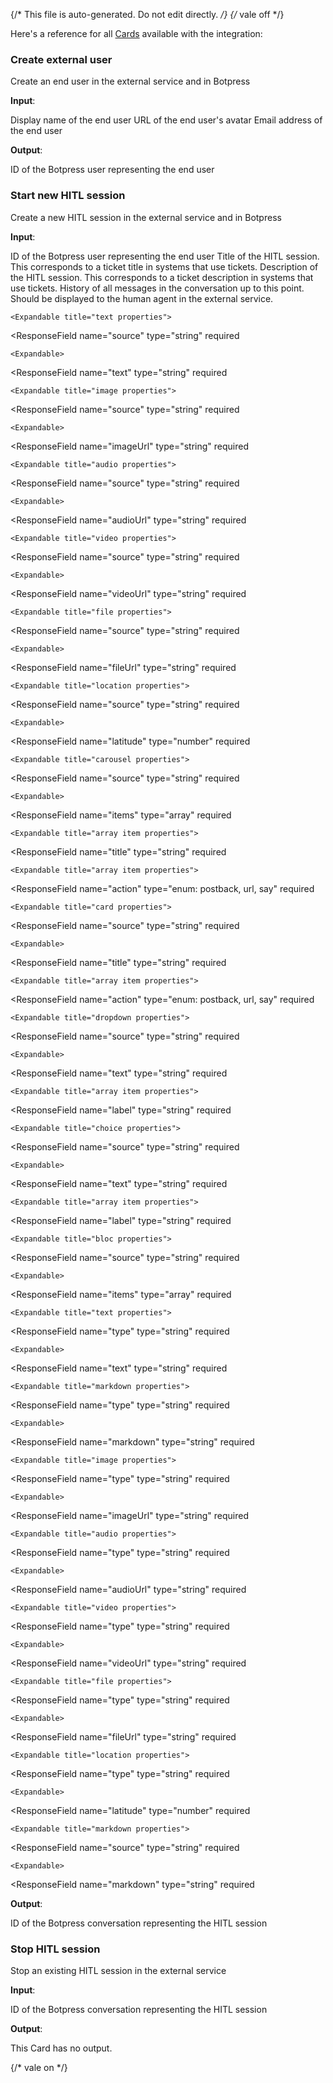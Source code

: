 {/* This file is auto-generated. Do not edit directly. */}
{/* vale off */}

Here's a reference for all [Cards](/learn/reference/cards/) available with the integration:

### Create external user

Create an end user in the external service and in Botpress

**Input**:

<Expandable title="input fields">
  <ResponseField
    name="name"
    type="string"
    required
  >
    Display name of the end user
  </ResponseField>
  <ResponseField
    name="pictureUrl"
    type="string"
  >
    URL of the end user's avatar
  </ResponseField>
  <ResponseField
    name="email"
    type="string"
  >
    Email address of the end user
  </ResponseField>
</Expandable>

**Output**:

<Expandable title="output">
  <ResponseField
    name="userId"
    type="string"
    required
  >
    ID of the Botpress user representing the end user
  </ResponseField>
</Expandable>

### Start new HITL session

Create a new HITL session in the external service and in Botpress

**Input**:

<Expandable title="input fields">
  <ResponseField
    name="userId"
    type="string"
    required
  >
    ID of the Botpress user representing the end user
  </ResponseField>
  <ResponseField
    name="title"
    type="string"
  >
    Title of the HITL session. This corresponds to a ticket title in systems that use tickets.
  </ResponseField>
  <ResponseField
    name="description"
    type="string"
  >
    Description of the HITL session. This corresponds to a ticket description in systems that use tickets.
  </ResponseField>
  <ResponseField
    name="hitlSession"
    type="object"
  >
    
  </ResponseField>
  <ResponseField
    name="messageHistory"
    type="array"
    required
  >
    History of all messages in the conversation up to this point. Should be displayed to the human agent in the external service.

    <Expandable title="text properties">
  <ResponseField
    name="source"
    type="string"
    required
  >
    
  </ResponseField>
  <ResponseField
    name="type"
    type="string"
    required
  >
    
  </ResponseField>
  <ResponseField
    name="payload"
    type="object"
    required
  >
    

    <Expandable>
  <ResponseField
    name="text"
    type="string"
    required
  >
    
  </ResponseField>
    </Expandable>
  </ResponseField>
    </Expandable>

    <Expandable title="image properties">
  <ResponseField
    name="source"
    type="string"
    required
  >
    
  </ResponseField>
  <ResponseField
    name="type"
    type="string"
    required
  >
    
  </ResponseField>
  <ResponseField
    name="payload"
    type="object"
    required
  >
    

    <Expandable>
  <ResponseField
    name="imageUrl"
    type="string"
    required
  >
    
  </ResponseField>
    </Expandable>
  </ResponseField>
    </Expandable>

    <Expandable title="audio properties">
  <ResponseField
    name="source"
    type="string"
    required
  >
    
  </ResponseField>
  <ResponseField
    name="type"
    type="string"
    required
  >
    
  </ResponseField>
  <ResponseField
    name="payload"
    type="object"
    required
  >
    

    <Expandable>
  <ResponseField
    name="audioUrl"
    type="string"
    required
  >
    
  </ResponseField>
    </Expandable>
  </ResponseField>
    </Expandable>

    <Expandable title="video properties">
  <ResponseField
    name="source"
    type="string"
    required
  >
    
  </ResponseField>
  <ResponseField
    name="type"
    type="string"
    required
  >
    
  </ResponseField>
  <ResponseField
    name="payload"
    type="object"
    required
  >
    

    <Expandable>
  <ResponseField
    name="videoUrl"
    type="string"
    required
  >
    
  </ResponseField>
    </Expandable>
  </ResponseField>
    </Expandable>

    <Expandable title="file properties">
  <ResponseField
    name="source"
    type="string"
    required
  >
    
  </ResponseField>
  <ResponseField
    name="type"
    type="string"
    required
  >
    
  </ResponseField>
  <ResponseField
    name="payload"
    type="object"
    required
  >
    

    <Expandable>
  <ResponseField
    name="fileUrl"
    type="string"
    required
  >
    
  </ResponseField>
  <ResponseField
    name="title"
    type="string"
  >
    
  </ResponseField>
    </Expandable>
  </ResponseField>
    </Expandable>

    <Expandable title="location properties">
  <ResponseField
    name="source"
    type="string"
    required
  >
    
  </ResponseField>
  <ResponseField
    name="type"
    type="string"
    required
  >
    
  </ResponseField>
  <ResponseField
    name="payload"
    type="object"
    required
  >
    

    <Expandable>
  <ResponseField
    name="latitude"
    type="number"
    required
  >
    
  </ResponseField>
  <ResponseField
    name="longitude"
    type="number"
    required
  >
    
  </ResponseField>
  <ResponseField
    name="address"
    type="string"
  >
    
  </ResponseField>
  <ResponseField
    name="title"
    type="string"
  >
    
  </ResponseField>
    </Expandable>
  </ResponseField>
    </Expandable>

    <Expandable title="carousel properties">
  <ResponseField
    name="source"
    type="string"
    required
  >
    
  </ResponseField>
  <ResponseField
    name="type"
    type="string"
    required
  >
    
  </ResponseField>
  <ResponseField
    name="payload"
    type="object"
    required
  >
    

    <Expandable>
  <ResponseField
    name="items"
    type="array"
    required
  >
    

    <Expandable title="array item properties">
  <ResponseField
    name="title"
    type="string"
    required
  >
    
  </ResponseField>
  <ResponseField
    name="subtitle"
    type="string"
  >
    
  </ResponseField>
  <ResponseField
    name="imageUrl"
    type="string"
  >
    
  </ResponseField>
  <ResponseField
    name="actions"
    type="array"
    required
  >
    

    <Expandable title="array item properties">
  <ResponseField
    name="action"
    type="enum: postback, url, say"
    required
  >
    
  </ResponseField>
  <ResponseField
    name="label"
    type="string"
    required
  >
    
  </ResponseField>
  <ResponseField
    name="value"
    type="string"
    required
  >
    
  </ResponseField>
    </Expandable>
  </ResponseField>
    </Expandable>
  </ResponseField>
    </Expandable>
  </ResponseField>
    </Expandable>

    <Expandable title="card properties">
  <ResponseField
    name="source"
    type="string"
    required
  >
    
  </ResponseField>
  <ResponseField
    name="type"
    type="string"
    required
  >
    
  </ResponseField>
  <ResponseField
    name="payload"
    type="object"
    required
  >
    

    <Expandable>
  <ResponseField
    name="title"
    type="string"
    required
  >
    
  </ResponseField>
  <ResponseField
    name="subtitle"
    type="string"
  >
    
  </ResponseField>
  <ResponseField
    name="imageUrl"
    type="string"
  >
    
  </ResponseField>
  <ResponseField
    name="actions"
    type="array"
    required
  >
    

    <Expandable title="array item properties">
  <ResponseField
    name="action"
    type="enum: postback, url, say"
    required
  >
    
  </ResponseField>
  <ResponseField
    name="label"
    type="string"
    required
  >
    
  </ResponseField>
  <ResponseField
    name="value"
    type="string"
    required
  >
    
  </ResponseField>
    </Expandable>
  </ResponseField>
    </Expandable>
  </ResponseField>
    </Expandable>

    <Expandable title="dropdown properties">
  <ResponseField
    name="source"
    type="string"
    required
  >
    
  </ResponseField>
  <ResponseField
    name="type"
    type="string"
    required
  >
    
  </ResponseField>
  <ResponseField
    name="payload"
    type="object"
    required
  >
    

    <Expandable>
  <ResponseField
    name="text"
    type="string"
    required
  >
    
  </ResponseField>
  <ResponseField
    name="options"
    type="array"
    required
  >
    

    <Expandable title="array item properties">
  <ResponseField
    name="label"
    type="string"
    required
  >
    
  </ResponseField>
  <ResponseField
    name="value"
    type="string"
    required
  >
    
  </ResponseField>
    </Expandable>
  </ResponseField>
    </Expandable>
  </ResponseField>
    </Expandable>

    <Expandable title="choice properties">
  <ResponseField
    name="source"
    type="string"
    required
  >
    
  </ResponseField>
  <ResponseField
    name="type"
    type="string"
    required
  >
    
  </ResponseField>
  <ResponseField
    name="payload"
    type="object"
    required
  >
    

    <Expandable>
  <ResponseField
    name="text"
    type="string"
    required
  >
    
  </ResponseField>
  <ResponseField
    name="options"
    type="array"
    required
  >
    

    <Expandable title="array item properties">
  <ResponseField
    name="label"
    type="string"
    required
  >
    
  </ResponseField>
  <ResponseField
    name="value"
    type="string"
    required
  >
    
  </ResponseField>
    </Expandable>
  </ResponseField>
    </Expandable>
  </ResponseField>
    </Expandable>

    <Expandable title="bloc properties">
  <ResponseField
    name="source"
    type="string"
    required
  >
    
  </ResponseField>
  <ResponseField
    name="type"
    type="string"
    required
  >
    
  </ResponseField>
  <ResponseField
    name="payload"
    type="object"
    required
  >
    

    <Expandable>
  <ResponseField
    name="items"
    type="array"
    required
  >
    

    <Expandable title="text properties">
  <ResponseField
    name="type"
    type="string"
    required
  >
    
  </ResponseField>
  <ResponseField
    name="payload"
    type="object"
    required
  >
    

    <Expandable>
  <ResponseField
    name="text"
    type="string"
    required
  >
    
  </ResponseField>
    </Expandable>
  </ResponseField>
    </Expandable>

    <Expandable title="markdown properties">
  <ResponseField
    name="type"
    type="string"
    required
  >
    
  </ResponseField>
  <ResponseField
    name="payload"
    type="object"
    required
  >
    

    <Expandable>
  <ResponseField
    name="markdown"
    type="string"
    required
  >
    
  </ResponseField>
    </Expandable>
  </ResponseField>
    </Expandable>

    <Expandable title="image properties">
  <ResponseField
    name="type"
    type="string"
    required
  >
    
  </ResponseField>
  <ResponseField
    name="payload"
    type="object"
    required
  >
    

    <Expandable>
  <ResponseField
    name="imageUrl"
    type="string"
    required
  >
    
  </ResponseField>
    </Expandable>
  </ResponseField>
    </Expandable>

    <Expandable title="audio properties">
  <ResponseField
    name="type"
    type="string"
    required
  >
    
  </ResponseField>
  <ResponseField
    name="payload"
    type="object"
    required
  >
    

    <Expandable>
  <ResponseField
    name="audioUrl"
    type="string"
    required
  >
    
  </ResponseField>
    </Expandable>
  </ResponseField>
    </Expandable>

    <Expandable title="video properties">
  <ResponseField
    name="type"
    type="string"
    required
  >
    
  </ResponseField>
  <ResponseField
    name="payload"
    type="object"
    required
  >
    

    <Expandable>
  <ResponseField
    name="videoUrl"
    type="string"
    required
  >
    
  </ResponseField>
    </Expandable>
  </ResponseField>
    </Expandable>

    <Expandable title="file properties">
  <ResponseField
    name="type"
    type="string"
    required
  >
    
  </ResponseField>
  <ResponseField
    name="payload"
    type="object"
    required
  >
    

    <Expandable>
  <ResponseField
    name="fileUrl"
    type="string"
    required
  >
    
  </ResponseField>
  <ResponseField
    name="title"
    type="string"
  >
    
  </ResponseField>
    </Expandable>
  </ResponseField>
    </Expandable>

    <Expandable title="location properties">
  <ResponseField
    name="type"
    type="string"
    required
  >
    
  </ResponseField>
  <ResponseField
    name="payload"
    type="object"
    required
  >
    

    <Expandable>
  <ResponseField
    name="latitude"
    type="number"
    required
  >
    
  </ResponseField>
  <ResponseField
    name="longitude"
    type="number"
    required
  >
    
  </ResponseField>
  <ResponseField
    name="address"
    type="string"
  >
    
  </ResponseField>
  <ResponseField
    name="title"
    type="string"
  >
    
  </ResponseField>
    </Expandable>
  </ResponseField>
    </Expandable>
  </ResponseField>
    </Expandable>
  </ResponseField>
    </Expandable>

    <Expandable title="markdown properties">
  <ResponseField
    name="source"
    type="string"
    required
  >
    
  </ResponseField>
  <ResponseField
    name="type"
    type="string"
    required
  >
    
  </ResponseField>
  <ResponseField
    name="payload"
    type="object"
    required
  >
    

    <Expandable>
  <ResponseField
    name="markdown"
    type="string"
    required
  >
    
  </ResponseField>
    </Expandable>
  </ResponseField>
    </Expandable>
  </ResponseField>
</Expandable>

**Output**:

<Expandable title="output">
  <ResponseField
    name="conversationId"
    type="string"
    required
  >
    ID of the Botpress conversation representing the HITL session
  </ResponseField>
</Expandable>

### Stop HITL session

Stop an existing HITL session in the external service

**Input**:

<Expandable title="input fields">
  <ResponseField
    name="conversationId"
    type="string"
    required
  >
    ID of the Botpress conversation representing the HITL session
  </ResponseField>
</Expandable>

**Output**:

This Card has no output.


{/* vale on */}
